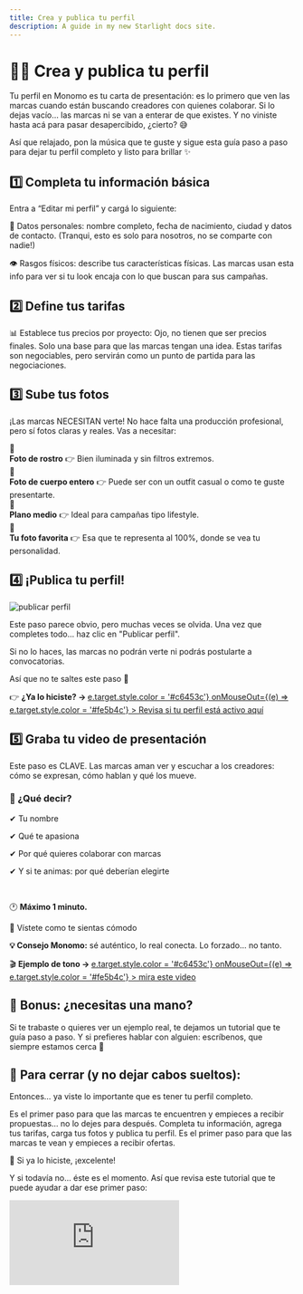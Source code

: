 ```yaml
---
title: Crea y publica tu perfil
description: A guide in my new Starlight docs site.
---
```

# 🧑‍🎨 Crea y publica tu perfil

Tu perfil en Monomo es tu carta de presentación: es lo primero que ven las marcas cuando están buscando creadores con quienes colaborar.
Si lo dejas vacío… las marcas ni se van a enterar de que existes. Y no viniste hasta acá para pasar desapercibido, ¿cierto? 😅

Así que relajado, pon la música que te guste y sigue esta guía paso a paso para dejar tu perfil completo y listo para brillar ✨

## 1️⃣ Completa tu información básica

Entra a “Editar mi perfil” y cargá lo siguiente:

📝 Datos personales: nombre completo, fecha de nacimiento, ciudad y datos de contacto. (Tranqui, esto es solo para nosotros, no se comparte con nadie!)

👁️ Rasgos físicos: describe tus características físicas. Las marcas usan esta info para ver si tu look encaja con lo que buscan para sus campañas.

## 2️⃣ Define tus tarifas

📊 Establece tus precios por proyecto: Ojo, no tienen que ser precios finales. Solo una base para que las marcas tengan una idea. Estas tarifas son negociables, pero servirán como un punto de partida para las negociaciones.

## 3️⃣ Sube tus fotos

¡Las marcas NECESITAN verte! No hace falta una producción profesional, pero sí fotos claras y reales. Vas a necesitar:

<div style={{
  display: 'flex',
  alignItems: 'center',
  borderRadius: '12px',
  borderLeft: '6px solid #fe5b4c',
  padding: '12px',
  backgroundColor: '#fff',
  marginBottom: '12px',
  boxShadow: '0 2px 8px rgba(0,0,0,0.05)'
}}>
  <div style={{ fontSize: '2rem', marginRight: '12px' }}>📸</div>
  <div><strong>Foto de rostro</strong> 👉 Bien iluminada y sin filtros extremos.</div>
</div>

<div style={{
  display: 'flex',
  alignItems: 'center',
  borderRadius: '12px',
  borderLeft: '6px solid #fe5b4c',
  padding: '12px',
  backgroundColor: '#fff',
  marginBottom: '12px',
  boxShadow: '0 2px 8px rgba(0,0,0,0.05)'
}}>
  <div style={{ fontSize: '2rem', marginRight: '12px' }}>💃</div>
  <div><strong>Foto de cuerpo entero</strong> 👉 Puede ser con un outfit casual o como te guste presentarte.</div>
</div>

<div style={{
  display: 'flex',
  alignItems: 'center',
  borderRadius: '12px',
  borderLeft: '6px solid #fe5b4c',
  padding: '12px',
  backgroundColor: '#fff',
  marginBottom: '12px',
  boxShadow: '0 2px 8px rgba(0,0,0,0.05)'
}}>
  <div style={{ fontSize: '2rem', marginRight: '12px' }}>🙆</div>
  <div><strong>Plano medio</strong> 👉 Ideal para campañas tipo lifestyle.</div>
</div>

<div style={{
  display: 'flex',
  alignItems: 'center',
  borderRadius: '12px',
  borderLeft: '6px solid #fe5b4c',
  padding: '12px',
  backgroundColor: '#fff',
  marginBottom: '12px',
  boxShadow: '0 2px 8px rgba(0,0,0,0.05)'
}}>
  <div style={{ fontSize: '2rem', marginRight: '12px' }}>🌈</div>
  <div><strong>Tu foto favorita</strong> 👉 Esa que te representa al 100%, donde se vea tu personalidad.</div>
</div>


## 4️⃣ ¡Publica tu perfil!

![publicar perfil](/images/publicar-perf-modelo-ezgif.com-crop.gif)

Este paso parece obvio, pero muchas veces se olvida. Una vez que completes todo... haz clic en "Publicar perfil".

Si no lo haces, las marcas no podrán verte ni podrás postularte a convocatorias.

Así que no te saltes este paso 🙏

<p style={{ margin: 0 }}>
👉 <strong style={{ color: '#fe5b4c' }}>¿Ya lo hiciste? → </strong>
<a 
  href="https://app.monomo.com.co/publica" 
  target="_blank" 
  style={{
    color: '#fe5b4c',
    textDecoration: 'underline',
    transition: 'color 0.2s ease',
  }}
  onMouseOver={(e) => e.target.style.color = '#c6453c'}
  onMouseOut={(e) => e.target.style.color = '#fe5b4c'}
>
  Revisa si tu perfil está activo aquí
</a>
</p>

## 5️⃣ Graba tu video de presentación

Este paso es CLAVE. Las marcas aman ver y escuchar a los creadores: cómo se expresan, cómo hablan y qué los mueve.

### 🎥 ¿Qué decir?

<div style={{
  borderLeft: '6px solid #37feb5',
  borderRadius: '12px',
  padding: '16px',
  backgroundColor: '#fff',
  boxShadow: '0 2px 8px rgba(0,0,0,0.05)',
  marginBottom: '16px',
  lineHeight: '1.8'
}}>
  <p style={{ margin: 0 }}>✔ Tu nombre</p>
  <p style={{ margin: 0 }}>✔ Qué te apasiona</p>
  <p style={{ margin: 0 }}>✔ Por qué quieres colaborar con marcas</p>
  <p style={{ margin: 0 }}>✔ Y si te animas: por qué deberían elegirte</p>
  <br/>
  <p style={{ margin: 0 }}>🕐 <strong>Máximo 1 minuto.</strong></p>
  <p style={{ margin: 0 }}>🎨 Vístete como te sientas cómodo</p>
</div>

<div style={{
  backgroundColor: '#fffbe6',
  borderLeft: '6px solid #fcd34d',
  borderRadius: '12px',
  padding: '16px',
  marginBottom: '16px',
  boxShadow: '0 2px 8px rgba(0,0,0,0.05)',
  lineHeight: '1.6'
}}>
  <strong>💡 Consejo Monomo:</strong> sé auténtico, lo real conecta. Lo forzado… no tanto.
</div>

<p style={{ margin: 0 }}>
🎬 <strong style={{ color: '#fe5b4c' }}>Ejemplo de tono → </strong>
<a 
  href="https://www.instagram.com/p/DE-Up2TxXdg/" 
  target="_blank" 
  style={{
    color: '#fe5b4c',
    textDecoration: 'underline',
    transition: 'color 0.2s ease',
  }}
  onMouseOver={(e) => e.target.style.color = '#c6453c'}
  onMouseOut={(e) => e.target.style.color = '#fe5b4c'}
>
  mira este video
</a>
</p>

## 🧠 Bonus: ¿necesitas una mano?

Si te trabaste o quieres ver un ejemplo real, te dejamos un tutorial que te guía paso a paso.
Y si prefieres hablar con alguien: escríbenos, que siempre estamos cerca 💬

## 🧵 Para cerrar (y no dejar cabos sueltos):

Entonces… ya viste lo importante que es tener tu perfil completo.

Es el primer paso para que las marcas te encuentren y empieces a recibir propuestas… no lo dejes para después.
Completa tu información, agrega tus tarifas, carga tus fotos y publica tu perfil. Es el primer paso para que las marcas te vean y empieces a recibir ofertas.

🎯 Si ya lo hiciste, ¡excelente!

Y si todavía no… éste es el momento. Así que revisa este tutorial que te puede ayudar a dar ese primer paso: 

<div
  style={{
    position: 'relative',
    paddingBottom: '50%',
    height: 0,
    maxWidth: '560px',
    margin: '24px auto',
  }}
>
  <iframe
    src="https://www.youtube.com/embed/ud78vJGhdyw"
    frameBorder="0"
    allow="accelerometer; autoplay; clipboard-write; encrypted-media; gyroscope; picture-in-picture"
    allowFullScreen
    style={{
      position: 'absolute',
      top: 0,
      left: 0,
      width: '100%',
      height: '100%',
      borderRadius: '12px',
    }}
  />
</div>

👉 Publica tu perfil ahora y empieza a mostrar todo lo que tienes para ofrecer 
<a href="https://app.monomo.com.co/informacion" target="_blank" style={{ color: '#fe5b4c', fontWeight: 'bold', textDecoration: 'none' }}>
Editar mi información ✍️
</a>  
<br/><br/>
<strong>💜 Y si llegaste hasta aquí, ya vas por muy buen camino.</strong>

